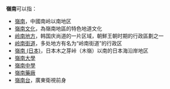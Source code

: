 '''嶺南'''可以指：
* [[嶺南|嶺南]]，中國南岭以南地区
* [[嶺南文化|嶺南文化]]，為嶺南地區的特色地道文化
* [[岭南地方|岭南地方]]，韩国庆尚道的一片区域，朝鮮王朝时期的行政區劃之一
* [[岭南街道|岭南街道]]，多处地方有名为“岭南街道”的行政区
* [[嶺南_(日本)|嶺南 (日本)]]，日本木之芽峠（木嶺）以南的日本海沿岸地区
* [[嶺南大學|嶺南大學]]
* [[嶺南中學|嶺南中學]]
* [[嶺南藥廠|嶺南藥廠]]
* [[嶺南台|嶺南台]]，廣東衛視前身
{{Disambiguation|Cat=二字亞洲相關消歧義}}